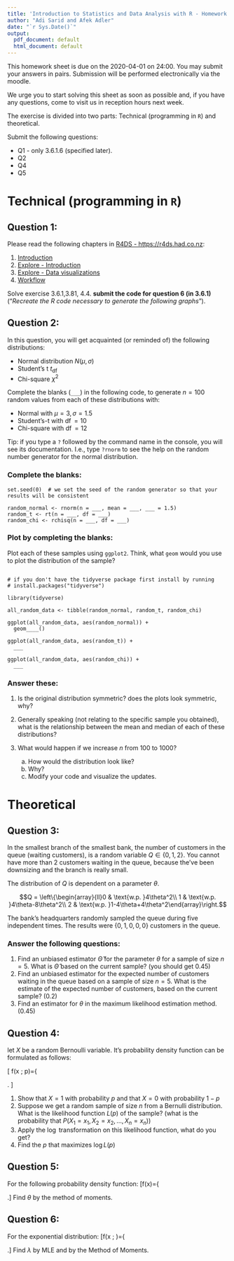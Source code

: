 ```yaml
---
title: 'Introduction to Statistics and Data Analysis with R - Homework #1'
author: "Adi Sarid and Afek Adler"
date: "`r Sys.Date()`"
output:
  pdf_document: default
  html_document: default
---
```


This homework sheet is due on the 2020-04-01 on 24:00.  You may submit your answers in pairs.
Submission will be performed electronically via the moodle.

We urge you to start solving this sheet as soon as possible and, if you have any questions, come to visit us in reception hours next week.

The exercise is divided into two parts: Technical (programming in `R`) and theoretical.

Submit the following questions:

   * Q1 - only 3.6.1.6 (specified later).
   * Q2
   * Q4 
   * Q5
   
   

# Technical (programming in `R`)

## Question 1:

Please read the following chapters in [R4DS - https://r4ds.had.co.nz](https://r4ds.had.co.nz):

   1. [Introduction](https://r4ds.had.co.nz/introduction.html)
   2. [Explore - Introduction](https://r4ds.had.co.nz/explore-intro.html)
   3. [Explore - Data visualizations](https://r4ds.had.co.nz/data-visualisation.html)
   4. [Workflow](https://r4ds.had.co.nz/workflow-basics.html)
   
Solve exercise 3.6.1,3.81, 4.4. **submit the code for question 6 (in 3.6.1)**  ("*Recreate the R code necessary to generate the following graphs*").

## Question 2:

In this question, you will get acquainted (or reminded of) the following distributions:

   * Normal distribution $N(\mu, \sigma)$
   * Student's t $t_{\operatorname{df}}$
   * Chi-square $\chi^2$

Complete the blanks (`___`) in the following code, to generate $n=100$ random values from each of these distributions with:

   * Normal with $\mu=3, \sigma = 1.5$
   * Student's-t with $\operatorname{df}=10$
   * Chi-square with $\operatorname{df}=12$

Tip: if you type a `?` followed by the command name in the console, you will see its documentation. I.e., type `?rnorm` to see the help on the random number generator for the normal distribution.

### Complete the blanks:

```
set.seed(0)  # we set the seed of the random generator so that your results will be consistent

random_normal <- rnorm(n = ___, mean = ___, ___ = 1.5)
random_t <- rt(n = ___, df = ___)
random_chi <- rchisq(n = ___, df = ___)

```

### Plot by completing the blanks:

Plot each of these samples using `ggplot2`. Think, what `geom` would you use to plot the distribution of the sample?

```

# if you don't have the tidyverse package first install by running
# install.packages("tidyverse")

library(tidyverse) 

all_random_data <- tibble(random_normal, random_t, random_chi)

ggplot(all_random_data, aes(random_normal)) + 
  geom____()

ggplot(all_random_data, aes(random_t)) + 
  ___

ggplot(all_random_data, aes(random_chi)) + 
  ___

```

### Answer these:

   1. Is the original distribution symmetric? does the plots look symmetric, why?
   2. Generally speaking (not relating to the specific sample you obtained), what is the relationship between the mean and median of each of these distributions?
   3. What would happen if we increase $n$ from 100 to 1000? 
   
      a. How would the distribution look like? 
      b. Why? 
      c. Modify your code and visualize the updates.


# Theoretical

## Question 3:

In the smallest branch of the smallest bank, the number of customers in the queue (waiting customers), is a random variable $Q\in\{0,1,2\}$. You cannot have more than 2 customers waiting in the queue, because the've been downsizing and the branch is really small.

The distribution of $Q$ is dependent on a parameter $\theta$.

$$Q = \left\{\begin{array}{ll}0 & \text{w.p. }4\theta^2\\
1 & \text{w.p. }4\theta-8\theta^2\\
2 & \text{w.p. }1-4\theta+4\theta^2\end{array}\right.$$

The bank's headquarters randomly sampled the queue during five independent times. The results were $\{0,1,0,0,0\}$ customers in the queue.

### Answer the following questions:

   1. Find an unbiased estimator $\hat{\Theta}$ for the parameter $\theta$ for a sample of size $n=5$. What is $\hat{\Theta}$ based on the current sample? (you should get 0.45)
   2. Find an unbiased estimator for the expected number of customers waiting in the queue based on a sample of size $n=5$. What is the estimate of the expected number of customers, based on the current sample? (0.2)
   3. Find an estimator for $\theta$ in the maximum likelihood estimation method. (0.45)
   
## Question 4:

let $X$ be a random Bernoulli variable. It's probability density function can be formulated as follows:

\[
f(x ; p)=\left\{\begin{array}{ll}{p^{x}(1-p)^{1-x}} & {x=0,1} \\ {0} & {\text { otherwise }}\end{array}\right.
\]

1. Show that $X=1$ with probability $p$ and that $X=0$ with probability $1-p$
2. Suppose we get a random sample of size $n$ from a Bernulli distribution. What is the likelihood function $L(p)$ of the sample? (what is the probability that $P\left(X_{1}=x_{1}, X_{2}=x_{2}, \ldots, X_{n}=x_{n}\right)$)
3. Apply the $\log$ transformation on this likelihood function, what do you get?
4. Find the $p$ that maximizes $\log L(p)$

## Question 5:

For the following probability density function:
\[f(x)=\left\{\begin{array}{ll}{\frac{2}{\theta^{2}}(\theta-x)} & {0<x<\theta} \\ {0} & {\text { else }}\end{array}\right.\]
Find $\theta$ by the method of moments.

## Question 6:

For the exponential distribution:
\[f(x ; \lambda)=\left\{\begin{array}{ll}{\lambda e^{-\lambda x}} & {x \geq 0} \\ {0} & {x<0}\end{array}\right.\]
Find $\lambda$ by MLE and by the Method of Moments.

